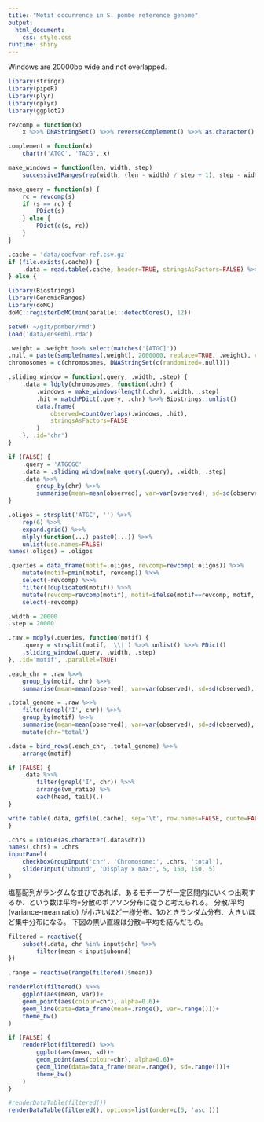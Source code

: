 ```yaml
---
title: "Motif occurrence in S. pombe reference genome"
output:
  html_document:
    css: style.css
runtime: shiny
---
```


Windows are 20000bp wide and not overlapped.

```r
library(stringr)
library(pipeR)
library(plyr)
library(dplyr)
library(ggplot2)
```

```r
revcomp = function(x)
    x %>>% DNAStringSet() %>>% reverseComplement() %>>% as.character()

complement = function(x)
    chartr('ATGC', 'TACG', x)

make_windows = function(len, width, step)
    successiveIRanges(rep(width, (len - width) / step + 1), step - width)

make_query = function(s) {
    rc = revcomp(s)
    if (s == rc) {
        PDict(s)
    } else {
        PDict(c(s, rc))
    }
}
```

```r
.cache = 'data/coefvar-ref.csv.gz'
if (file.exists(.cache)) {
    .data = read.table(.cache, header=TRUE, stringsAsFactors=FALSE) %>>% tbl_df()
} else {

library(Biostrings)
library(GenomicRanges)
library(doMC)
doMC::registerDoMC(min(parallel::detectCores(), 12))

setwd('~/git/pomber/rmd')
load('data/ensembl.rda')

.weight = .weight %>>% select(matches('[ATGC]'))
.null = paste(sample(names(.weight), 2000000, replace=TRUE, .weight), collapse='')
chromosomes = c(chromosomes, DNAStringSet(c(randomized=.null)))

.sliding_window = function(.query, .width, .step) {
    .data = ldply(chromosomes, function(.chr) {
        .windows = make_windows(length(.chr), .width, .step)
        .hit = matchPDict(.query, .chr) %>>% Biostrings::unlist()
        data.frame(
            observed=countOverlaps(.windows, .hit),
            stringsAsFactors=FALSE
        )
    }, .id='chr')
}

if (FALSE) {
    .query = 'ATGCGC'
    .data = .sliding_window(make_query(.query), .width, .step)
    .data %>>%
        group_by(chr) %>>%
        summarise(mean=mean(observed), var=var(ovserved), sd=sd(observed), vm_ratio=var/mean, cv=sd/mean)
}

.oligos = strsplit('ATGC', '') %>>%
    rep(6) %>>%
    expand.grid() %>>%
    mlply(function(...) paste0(...)) %>>%
    unlist(use.names=FALSE)
names(.oligos) = .oligos

.queries = data_frame(motif=.oligos, revcomp=revcomp(.oligos)) %>>%
    mutate(motif=pmin(motif, revcomp)) %>>%
    select(-revcomp) %>>%
    filter(!duplicated(motif)) %>>%
    mutate(revcomp=revcomp(motif), motif=ifelse(motif==revcomp, motif, paste(motif, revcomp, sep='|'))) %>>%
    select(-revcomp)

.width = 20000
.step = 20000

.raw = mdply(.queries, function(motif) {
    .query = strsplit(motif, '\\|') %>>% unlist() %>>% PDict()
    .sliding_window(.query, .width, .step)
}, .id='motif', .parallel=TRUE)

.each_chr = .raw %>>%
    group_by(motif, chr) %>>%
    summarise(mean=mean(observed), var=var(observed), sd=sd(observed), vm_ratio=var/mean, cv=sd/mean)

.total_genome = .raw %>>%
    filter(grepl('I', chr)) %>>%
    group_by(motif) %>>%
    summarise(mean=mean(observed), var=var(observed), sd=sd(observed), vm_ratio=var/mean, cv=sd/mean) %>>%
    mutate(chr='total')

.data = bind_rows(.each_chr, .total_genome) %>>%
    arrange(motif)

if (FALSE) {
    .data %>>%
        filter(grepl('I', chr)) %>>%
        arrange(vm_ratio) %>%
        each(head, tail)(.)
}

write.table(.data, gzfile(.cache), sep='\t', row.names=FALSE, quote=FALSE)
}
```

```r
.chrs = unique(as.character(.data$chr))
names(.chrs) = .chrs
inputPanel(
    checkboxGroupInput('chr', 'Chromosome:', .chrs, 'total'),
    sliderInput('ubound', 'Display x max:', 5, 150, 150, 5)
)
```

塩基配列がランダムな並びであれば、あるモチーフが一定区間内にいくつ出現するか、という数は平均=分散のポアソン分布に従うと考えられる。
分散/平均 (variance-mean ratio) が小さいほど一様分布、1のときランダム分布、大きいほど集中分布になる。
下図の黒い直線は分散=平均を結んだもの。

```r
filtered = reactive({
    subset(.data, chr %in% input$chr) %>>%
        filter(mean < input$ubound)
})

.range = reactive(range(filtered()$mean))

renderPlot(filtered() %>>%
    ggplot(aes(mean, var))+
    geom_point(aes(colour=chr), alpha=0.6)+
    geom_line(data=data_frame(mean=.range(), var=.range()))+
    theme_bw()
)

if (FALSE) {
    renderPlot(filtered() %>>%
        ggplot(aes(mean, sd))+
        geom_point(aes(colour=chr), alpha=0.6)+
        geom_line(data=data_frame(mean=.range(), sd=.range()))+
        theme_bw()
    )
}

#renderDataTable(filtered())
renderDataTable(filtered(), options=list(order=c(5, 'asc')))
```
